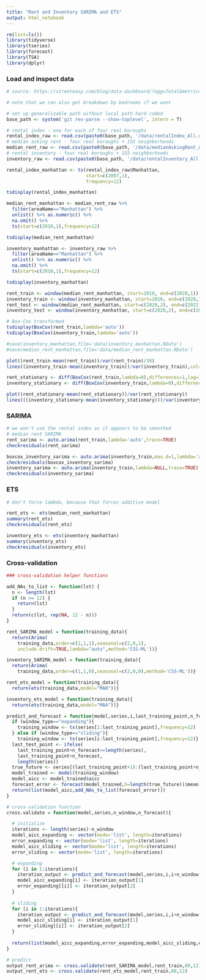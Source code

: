 ```yaml
---
title: "Rent and Inventory SARIMA and ETS"
output: html_notebook
---
```


```r
rm(list=ls())
library(tidyverse)
library(tseries)
library(forecast)
library(TSA)
library(dplyr)
```

### Load and inspect data

```r
# source: https://streeteasy.com/blog/data-dashboard/?agg=Total&metric=Inventory&type=Rentals&bedrooms=Any%20Bedrooms&property=Any%20Property%20Type&minDate=2010-01-01&maxDate=2022-12-01&area=Flatiron,Brooklyn%20Heights

# note that we can also get breakdown by bedrooms if we want

# set up generalizable path without local path hard coded
base_path <- system('git rev-parse --show-toplevel', intern = T)

# rental index - one for each of four real boroughs
rental_index_raw <- read.csv(paste0(base_path, '/data/rentalIndex_All.csv'))
# median asking rent - four real boroughs + 155 neighborhoods
median_rent_raw <- read.csv(paste0(base_path, '/data/medianAskingRent_All.csv'))
# rental inventory - four real boroughs + 155 neighborhoods
inventory_raw <- read.csv(paste0(base_path, '/data/rentalInventory_All.csv'))

```

```r
rental_index_manhattan <- ts(rental_index_raw$Manhattan,
                             start=c(2007,1),
                             frequency=12)

tsdisplay(rental_index_manhattan)

median_rent_manhattan <- median_rent_raw %>% 
  filter(areaName=="Manhattan") %>%
  unlist() %>% as.numeric() %>% 
  na.omit() %>% 
  ts(start=c(2010,1),frequency=12)

tsdisplay(median_rent_manhattan)

inventory_manhattan <- inventory_raw %>% 
  filter(areaName=="Manhattan") %>% 
  unlist() %>% as.numeric() %>% 
  na.omit() %>%
  ts(start=c(2010,1),frequency=12)

tsdisplay(inventory_manhattan)

rent_train <- window(median_rent_manhattan, start=2010, end=c(2020,1))
inventory_train <- window(inventory_manhattan, start=2010, end=c(2020,1))
rent_test <- window(median_rent_manhattan, start=c(2020,2), end=c(2022,12))
inventory_test <- window(inventory_manhattan, start=c(2020,2), end=c(2022,12))

# Box-Cox transformed
tsdisplay(BoxCox(rent_train,lambda='auto'))
tsdisplay(BoxCox(inventory_train,lambda='auto'))
```

```r
#save(inventory_manhattan,file='data/inventory_manhattan.RData')
#save(median_rent_manhattan,file='data/median_rent_manhattan.RData')
```


```r
plot((rent_train-mean(rent_train))/var(rent_train)/30)
lines((inventory_train-mean(inventory_train))/var(inventory_train),col='red')
```

```r
rent_stationary <- diff(BoxCox(rent_train,lambda=0),differences=1,lag=1)
inventory_stationary <- diff(BoxCox(inventory_train,lambda=0),differences=1,lag=1)

plot((rent_stationary-mean(rent_stationary))/var(rent_stationary))
lines(((inventory_stationary-mean(inventory_stationary)))/var(inventory_stationary),col='red')
```


### SARIMA

```r
# we won't use the rental index as it appears to be smoothed
# median rent SARIMA
rent_sarima <- auto.arima(rent_train,lambda='auto',trace=TRUE)
checkresiduals(rent_sarima)
```


```r
boxcox_inventory_sarima <- auto.arima(inventory_train,max.d=1,lambda='auto')
checkresiduals(boxcox_inventory_sarima)
inventory_sarima <- auto.arima(inventory_train,lambda=NULL,trace=TRUE)
checkresiduals(inventory_sarima)
```


### ETS

```r
# don't force lambda, because that forces additive model

rent_ets <- ets(median_rent_manhattan)
summary(rent_ets)
checkresiduals(rent_ets)

inventory_ets <- ets(inventory_manhattan)
summary(inventory_ets)
checkresiduals(inventory_ets)
```


### Cross-validation

```r
### cross-validation helper functions

add_NAs_to_list <- function(lst) {
  n <- length(lst)
  if (n >= 12) {
    return(lst)
  }
  return(c(lst, rep(NA, 12 - n)))
}

rent_SARIMA_model = function(training_data){
  return(Arima(
    training_data,order=c(2,1,1),seasonal=c(2,0,1),
    include.drift=TRUE,lambda="auto",method='CSS-ML'))}

inventory_SARIMA_model = function(training_data){
  return(Arima(
    training_data,order=c(1,1,0),seasonal=c(2,0,0),method='CSS-ML'))}

rent_ets_model = function(training_data){
  return(ets(training_data,model="MAN"))}

inventory_ets_model = function(training_data){
  return(ets(training_data,model="MAA"))}

predict_and_forecast = function(model,series,i,last_training_point,n_forecast,window_type){
  if (window_type=="expanding"){
    training_window <- ts(series[1:last_training_point],frequency=12)
  } else if (window_type=="sliding"){
    training_window <- ts(series[i:last_training_point],frequency=12)}
  last_test_point <- ifelse(
    last_training_point+n_forecast<=length(series),
    last_training_point+n_forecast,
    length(series))
  true_future <- series[(last_training_point+1):(last_training_point+n_forecast)]
  model_trained <- model(training_window)
  model_aicc <- model_trained$aicc
  forecast_error <- forecast(model_trained,h=length(true_future))$mean-true_future 
  return(list(model_aicc,add_NAs_to_list(forecast_error)))
}

# cross-validation function
cross.validate = function(model,series,n_window,n_forecast){

  # initialize
  iterations <- length(series)-n_window
  model_aicc_expanding <- vector(mode='list', length=iterations)
  error_expanding <- vector(mode='list', length=iterations)
  model_aicc_sliding <- vector(mode='list', length=iterations)
  error_sliding <- vector(mode='list', length=iterations)

  # expanding
  for (i in 1:iterations){
    iteration_output <- predict_and_forecast(model,series,i,i+n_window-1,n_forecast,"expanding")
    model_aicc_expanding[i] <- iteration_output[1]
    error_expanding[[i]] <- iteration_output[2]
  }
  
  # sliding
  for (i in 1:iterations){
    iteration_output <- predict_and_forecast(model,series,i,i+n_window-1,n_forecast,"sliding")
    model_aicc_sliding[i] <- iteration_output[1]
    error_sliding[[i]] <- iteration_output[2]
  } 
  
  return(list(model_aicc_expanding,error_expanding,model_aicc_sliding,error_sliding))
}
```

```r
# predict
output_rent_arima <- cross.validate(rent_SARIMA_model,rent_train,80,12)
output_rent_ets <- cross.validate(rent_ets_model,rent_train,80,12)
```


